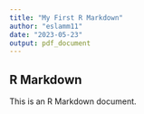 ```yaml
---
title: "My First R Markdown"
author: "eslamm11"
date: "2023-05-23"
output: pdf_document
---
```




## R Markdown

This is an R Markdown document. 
